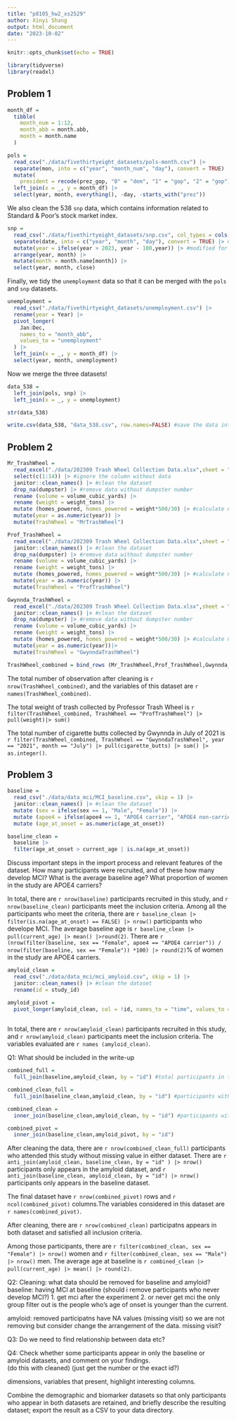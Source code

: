 ```yaml
---
title: "p8105_hw2_xs2529"
author: Xinyi Shang
output: html_document
date: "2023-10-02"
---
```


```r
knitr::opts_chunk$set(echo = TRUE)
```

```r
library(tidyverse)
library(readxl)
```

## Problem 1

```r
month_df = 
  tibble(
    month_num = 1:12,
    month_abb = month.abb,
    month = month.name
  )

pols = 
  read_csv("./data/fivethirtyeight_datasets/pols-month.csv") |>
  separate(mon, into = c("year", "month_num", "day"), convert = TRUE) |>
  mutate(
    president = recode(prez_gop, "0" = "dem", "1" = "gop", "2" = "gop")) |>
  left_join(x = _, y = month_df) |> 
  select(year, month, everything(), -day, -starts_with("prez")) 

```

We also clean the 538 `snp` data, which contains information related to Standard & Poor’s stock market index.

```r

snp = 
  read_csv("./data/fivethirtyeight_datasets/snp.csv", col_types = cols(date = col_date(format = "%m/%d/%y"), close = col_double())) |> #modified for correct date
  separate(date, into = c("year", "month", "day"), convert = TRUE) |> #modified for correct date
  mutate(year = ifelse(year > 2023, year - 100,year)) |> #modified for correct date
  arrange(year, month) |>
  mutate(month = month.name[month]) |>
  select(year, month, close) 

```

Finally, we tidy the `unemployment` data so that it can be merged with the `pols` and `snp` datasets.

```r
unemployment = 
  read_csv("./data/fivethirtyeight_datasets/unemployment.csv") |>
  rename(year = Year) |>
  pivot_longer(
    Jan:Dec, 
    names_to = "month_abb",
    values_to = "unemployment"
  ) |> 
  left_join(x = _, y = month_df) |> 
  select(year, month, unemployment)
```

Now we merge the three datasets!

```r
data_538 = 
  left_join(pols, snp) |>
  left_join(x = _, y = unemployment)

str(data_538)

write.csv(data_538, "data_538.csv", row.names=FALSE) #save the data into a csv file
```

## Problem 2

```r
Mr_TrashWheel = 
  read_excel("./data/202309 Trash Wheel Collection Data.xlsx",sheet = "Mr. Trash Wheel", col_names = TRUE) |>
  select(c(1:14)) |> #ignore the column without data
  janitor::clean_names() |> #clean the dataset
  drop_na(dumpster) |> #remove data without dumpster number
  rename (volume = volume_cubic_yards) |>
  rename (weight = weight_tons) |>
  mutate (homes_powered, homes_powered = weight*500/30) |> #calculate number of homes powered
  mutate(year = as.numeric(year)) |>
  mutate(TrashWheel = "MrTrashWheel")
```


```r
Prof_TrashWheel = 
  read_excel("./data/202309 Trash Wheel Collection Data.xlsx",sheet = "Professor Trash Wheel", col_names = TRUE) |>
  janitor::clean_names() |> #clean the dataset
  drop_na(dumpster) |> #remove data without dumpster number
  rename (volume = volume_cubic_yards) |>
  rename (weight = weight_tons) |>
  mutate (homes_powered, homes_powered = weight*500/30) |> #calculate number of homes powered
  mutate(year = as.numeric(year)) |>
  mutate(TrashWheel = "ProfTrashWheel")

```


```r
Gwynnda_TrashWheel = 
  read_excel("./data/202309 Trash Wheel Collection Data.xlsx",sheet = "Gwynnda Trash Wheel", col_names = TRUE) |>
  janitor::clean_names() |> #clean the dataset
  drop_na(dumpster) |> #remove data without dumpster number
  rename (volume = volume_cubic_yards) |>
  rename (weight = weight_tons) |>
  mutate (homes_powered, homes_powered = weight*500/30) |> #calculate number of homes powered
  mutate(year = as.numeric(year))|>
  mutate(TrashWheel = "GwynndaTrashWheel")

```

```r
TrashWheel_combined = bind_rows (Mr_TrashWheel,Prof_TrashWheel,Gwynnda_TrashWheel)
```

The total number of observation after cleaning is `r nrow(TrashWheel_combined)`, and the variables of this dataset are `r names(TrashWheel_combined)`. 

The total weight of trash collected by Professor Trash Wheel is `r filter(TrashWheel_combined, TrashWheel == "ProfTrashWheel") |> pull(weight)|> sum()`

The total number of cigarette butts collected by Gwynnda in July of 2021 is `r filter(TrashWheel_combined, TrashWheel == "GwynndaTrashWheel", year == "2021", month == "July") |> pull(cigarette_butts) |> sum() |> as.integer()`.

## Problem 3
```r
baseline = 
  read_csv("./data/data_mci/MCI_baseline.csv", skip = 1) |>
  janitor::clean_names() |> #clean the dataset
  mutate (sex = ifelse(sex == 1, "Male", "Female")) |>
  mutate (apoe4 = ifelse(apoe4 == 1, "APOE4 carrier", "APOE4 non-carrier")) |>
  mutate (age_at_onset = as.numeric(age_at_onset))
```

```r
baseline_clean = 
  baseline |>
  filter(age_at_onset > current_age | is.na(age_at_onset))

```

Discuss important steps in the import process and relevant features of the dataset. How many participants were recruited, and of these how many develop MCI? What is the average baseline age? What proportion of women in the study are APOE4 carriers?

In total, there are `r nrow(baseline)` participants recruited in this study, and `r nrow(baseline_clean)` participants meet the inclusion criteria. 
Among all the participants who meet the criteria, there are `r baseline_clean |> filter(is.na(age_at_onset) == FALSE) |> nrow()` participants who develope MCI. The average baseline age is `r baseline_clean |> pull(current_age) |> mean() |>round(2)`.
There are `r (nrow(filter(baseline, sex == "Female", apoe4 == "APOE4 carrier")) / nrow(filter(baseline, sex == "Female")) *100) |> round(2)`% of women in the study are APOE4 carriers.

```r
amyloid_clean = 
  read_csv("./data/data_mci/mci_amyloid.csv", skip = 1) |>
  janitor::clean_names() |> #clean the dataset
  rename(id = study_id)
```

```r
amyloid_pivot = 
  pivot_longer(amyloid_clean, col = !id, names_to = "time", values_to = "amyloid β 42/40 ratio")
  
```

In total, there are `r nrow(amyloid_clean)` participants recruited in this study, and `r nrow(amyloid_clean)` participants meet the inclusion criteria. The variables evaluated are `r names (amyloid_clean)`.


Q1: What should be included in the write-up


```r
combined_full = 
  full_join(baseline,amyloid_clean, by = "id") #total participants in this study 

combined_clean_full = 
  full_join(baseline_clean,amyloid_clean, by = "id") #participants without missing value in either dataset

combined_clean = 
  inner_join(baseline_clean,amyloid_clean, by = "id") #participants without missing value

combined_pivot = 
  inner_join(baseline_clean,amyloid_pivot, by = "id")

```

After cleaning the data, there are `r nrow(combined_clean_full)` participants who attended this study without missing value in either dataset. There are `r anti_join(amyloid_clean, baseline_clean, by = "id" ) |> nrow()` participants only appears in the amyloid dataset, and `r anti_join(baseline_clean, amyloid_clean, by = "id") |> nrow()` participants only appears in the baseline dataset.

The final dataset have `r nrow(combined_pivot)` rows and `r ncol(combined_pivot)` columns.The variables considered in this dataset are `r names(combined_pivot)`.

After cleaning, there are `r nrow(combined_clean)` participatns appears in both dataset and satisfied all inclusion criteria. 

Among those participants, there are `r filter(combined_clean, sex == "Female") |> nrow()` women and `r filter(combined_clean, sex == "Male") |> nrow()` men. The average age at baseline is `r combined_clean |> pull(current_age) |> mean() |> round(2)`.

Q2: Cleaning: what data should be removed for baseline and amyloid?
baseline: having MCI at baseline (should i remove participants who never develop MCI?)
1. get mci after the experiment
2. or never get mci
the only group filter out is the people who's age of onset is younger than the current. 

amyloid: removed participatns have NA values (missing visit)
so we are not removing but consider change the arrangement of the data.
missing visit?

Q3: Do we need to find relationship between data etc? 

Q4: Check whether some participants appear in only the baseline or amyloid datasets, and comment on your findings.  
(do this with cleaned)
(just get the number or the exact id?) 

dimensions, variables that present, highlight interesting columns.  

Combine the demographic and biomarker datasets so that only participants who appear in both datasets are retained, and briefly describe the resulting dataset; export the result as a CSV to your data directory.
